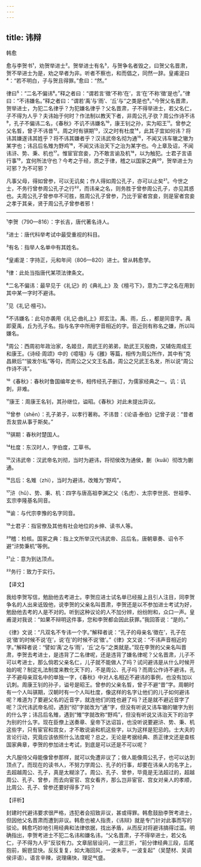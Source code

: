 ```yaml
---
---
---
```

title: 讳辩
---




韩愈

愈与李贺书¹，劝贺举进士²。贺举进士有名³，与贺争名者毁之，曰贺父名晋肃，贺不举进士为是，劝之举者为非。听者不察也，和而倡之，同然一辞。皇甫湜曰⁴：“若不明白，子与贺且得罪。”愈曰：“然。”

律曰⁵：“二名不偏讳⁶。”释之者曰：“谓若言‘徵’不称‘在’，言‘在’不称‘徵’是也⁷。”律曰：“不讳嫌名。”释之者曰：“谓若‘禹’与‘雨’、‘丘’与‘’之类是也⁸。”今贺父名晋肃，贺举进士，为犯二名律乎？为犯嫌名律乎？父名晋肃，子不得举进士，若父名仁，子不得为人乎？夫讳始于何时？作法制以教天下者，非周公孔子欤？周公作诗不讳⁹，孔子不偏讳二名，《春秋》不讥不讳嫌名¹⁰，康王钊之孙，实为昭王¹¹。曾参之父名晳，曾子不讳昔¹²。周之时有骐期¹³，汉之时有杜度¹⁴，此其子宜如何讳？将讳其嫌遂讳其姓乎？将不讳其嫌者乎？汉讳武帝名彻为通¹⁵，不闻又讳车辙之辙为某字也；讳吕后名雉为野鸡¹⁶，不闻又讳治天下之治为某字也。今上章及诏，不闻讳浒、势、秉、机也¹⁷。惟宦官宫妾，乃不敢言谕及机¹⁸，以为触犯。士君子言语行事¹⁹，宜何所法守也？今考之于经，质之于律，稽之以国家之典²⁰，贺举进士为可邪？为不可邪？

凡事父母，得如曾参，可以无讥矣；作人得如周公孔子，亦可以止矣²¹。今世之士，不务行曾参周公孔子之行²²，而讳亲之名，则务胜于曾参周公孔子，亦见其惑也。夫周公孔子曾参卒不可胜，胜周公孔子曾参，乃比于宦者宫妾，则是宦者宫妾之孝于其亲，贤于周公孔子曾参者邪！



***



¹李贺（790—816）：字长吉，唐代著名诗人。

²进士：唐代科举考试中最受重视的科目。

³有名：指举人名单中有其姓名。

⁴皇甫湜：字持正，元和年间（806—820）进士。曾从韩愈学。

⁵律：此处当指唐代某项法律条文。

⁶二名不偏讳：最早见于《礼记》的《典礼上》及《檀弓下》，意为二字之名在用到其中某一字时不避讳。

⁷见《礼记·檀弓》。

⁸不讳嫌名：此句亦袭用《礼记·曲礼上》郑玄注。禹、雨，丘、，都是同音字。禹即夏禹，丘为孔子名。指与名字中所用字音相近的字。音近则有称名之嫌，所以叫嫌名。

⁹周公：西周初年政治家，名姬旦，周武王的弟弟，助武王灭殷商，又辅佐周成王和康王。《诗经·周颂》中的《噫嘻》与《雝》等篇，相传为周公所作，其中有“克昌厥后”“骏发尔私”等句，而周公之父文王名昌，周公之兄武王名发，所以说“周公作诗不讳”。

¹⁰《春秋》：春秋时鲁国编年史书，相传经孔子删订，为儒家经典之一。讥：讥刺，非难。

¹¹康王：周康王名钊，其孙继位，谥昭。《春秋》对此未提出异议。

¹²曾参（shēn）：孔子弟子，以孝行著称。不讳昔：《论语·泰伯》记曾子说：“昔者吾友尝从事于斯矣。”

¹³骐期：春秋时楚国人。

¹⁴杜度：东汉时人，字伯度，工草书。

¹⁵汉讳武帝：汉武帝名刘彻，当时为避讳，将彻侯改为通侯，蒯（kuǎi）彻改为蒯通。

¹⁶吕后：名雉（zhì），当时为避讳，改雉为“野鸡”。

¹⁷浒（hǔ）、势、秉、机：四字与唐高祖李渊之父（名虎）、太宗李世民、世祖李、玄宗李隆基名同音。

¹⁸谕：与代宗李豫的名字同音。

¹⁹士君子：指官僚及其他有社会地位的乡绅、读书人等。

²⁰稽：检核。国家之典：指上文所举汉代讳武帝、吕后名，唐朝章奏、诏令不避“浒势秉机”等例。

²¹止：意为到达顶点。

²²务行：致力于实行。

【译文】

我给李贺写信，勉励他去考进士。李贺应进士试名单已经报上且引人注目，同李贺争名的人出来诋毁他，说李贺的父亲名叫晋肃，李贺还是以不参加进士考试为好，勉励他去考的人是不对的。听到这种议论的人不加分辨，纷纷附和，众口一声。皇甫湜对我说：“如果不辩明这件事，您和李贺都会因此获罪。”我回答说：“是的。”

《律》文说：“凡双名不专讳一个字。”解释者说：“孔子的母亲名‘徵在’，孔子在说‘徵’的时候不说‘在’，说‘在’的时候不说‘徵’。”《律》文又说：“不讳声音相近的字。”解释者说：“譬如‘禹’之与‘雨’，‘丘’之与‘’之类就是。”现在李贺的父亲名叫晋肃，李贺去考进士，是违背了二名律呢，还是违背了嫌名律呢？父名晋肃，儿子不可以考进士，那么倘若父亲名仁，儿子就不能做人了吗？试问避讳是从什么时候开始的呢？制定礼法制度来教化天下的，不是周公、孔子吗？而周公作诗不避讳，孔子不避母亲双名中的单独一字，《春秋》中对人名相近不避讳的事例，也没有加以讥刺。周康王钊的孙子，谥号是昭王。曾参的父亲名晳，曾子不避“昔”字。周朝时有一个人叫骐期，汉朝时有一个人叫杜度，像这样的名字让他们的儿子如何避讳呢？难道为了要避父名的近音字，就连他们的姓也避了吗？还是就不避近音字了呢？汉代讳武帝名彻，遇到“彻”字就改为“通”字，但没有听说又讳车辙的辙字为别的什么字；讳吕后名雉，遇到“雉”字就改称“野鸡”，但没有听说又讳治天下的治字为别的什么字。现在臣僚上送奏章、皇帝下达诏旨，也没听说要避浒、势、秉、机这些字，只有宦官和宫女，才不敢说谕和机这些字，以为这样是犯忌的。士大夫的言论行动，究竟应该依照什么法度呢？总之，无论是考据经典、质正律文还是查核国家典章，李贺的参加进士考试，到底是可以还是不可以呢？

大凡服侍父母能像曾参那样，就可以免遭非议了；做人能像周公孔子，也可以达到顶点了。而现在的读书人，不努力学周公、孔子的行事，却要在讳亲人的名字上，去超越周公、孔子，真是太糊涂了。周公、孔子、曾参，毕竟是无法超过的，超越周公、孔子、曾参，而去向宦官、宫女看齐，那么岂非宦官、宫女对亲人的孝顺，比周公、孔子、曾参还要好得多了吗？

【评析】

封建时代避讳要求很严格，违犯者会招致非议，甚或得罪。韩愈鼓励李贺考进士，但因他父名晋肃而遭到非议。韩愈也被人指责，《讳辩》就是专门针对此事而写的驳论。韩愈巧妙地引用经典和法律依据，找出矛盾，从而反对将避讳搞得过滥。明确指出，李贺考进士不犯二名讳和嫌名讳，“父名晋肃，子不得举进士，若父名仁，子不得为人乎”反驳有力。文章层层设问，一波三折，“前分律经典三段，后尾抱前，婉鬯显快。反反复复，如大海回风，一波未平，一波复起”（吴楚材、吴调侯评语）。语言辛辣，说理痛快，理足气盛。